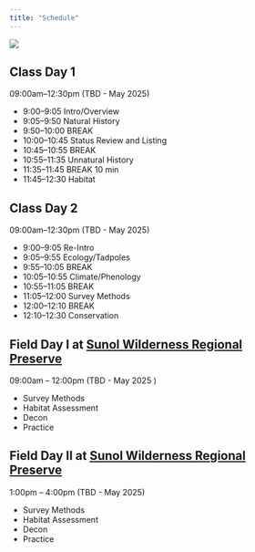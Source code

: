 ```yaml
---
title: "Schedule"
---
```


![](../img/nfa_iowa_hill_pano_reduced.jpg)

## Class Day 1

09:00am--12:30pm (TBD - May 2025)

  - 9:00--9:05 Intro/Overview
  - 9:05--9:50 Natural History
  - 9:50--10:00 BREAK
  - 10:00--10:45 Status Review and Listing
  - 10:45--10:55 BREAK
  - 10:55--11:35 Unnatural History
  - 11:35--11:45 BREAK 10 min
  - 11:45--12:30 Habitat


## Class Day 2

09:00am--12:30pm (TBD - May 2025)

  - 9:00--9:05 Re-Intro
  - 9:05--9:55 Ecology/Tadpoles
  - 9:55--10:05 BREAK
  - 10:05--10:55 Climate/Phenology
  - 10:55--11:05 BREAK
  - 11:05--12:00 Survey Methods
  - 12:00--12:10 BREAK
  - 12:10--12:30 Conservation 

    
## Field Day I at [Sunol Wilderness Regional Preserve](https://www.ebparks.org/parks/sunol)

09:00am – 12:00pm (TBD - May 2025 )

  -   Survey Methods
  -   Habitat Assessment
  -   Decon
  -   Practice

## Field Day II at [Sunol Wilderness Regional Preserve](https://www.ebparks.org/parks/sunol)

1:00pm – 4:00pm (TBD - May 2025)

  -   Survey Methods
  -   Habitat Assessment
  -   Decon
  -   Practice
